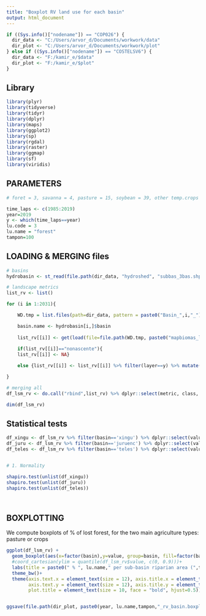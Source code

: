 ---
title: "Boxplot RV land use for each basin"
output: html_document
---

```{r }

if ((Sys.info()["nodename"]) == "COP026") {
  dir_data <- "C:/Users/arvor_d/Documents/workwork/data"
  dir_plot <- "C:/Users/arvor_d/Documents/workwork/plot"
} else if ((Sys.info()["nodename"]) == "COSTELSV6") {
  dir_data <- "F:/kamir_e/$data"
  dir_plot <- "F:/kamir_e/$plot"
}

```

## Library

```{r }

library(plyr)
library(tidyverse)
library(tidyr)
library(dplyr)
library(maps)
library(ggplot2)
library(sp)
library(rgdal)
library(raster)
library(ggmap)
library(sf)
library(viridis)

```

## PARAMETERS

```{r }

# foret = 3, savanna = 4, pasture = 15, soybean = 39, other temp.crops = 41, per.crops = 36

time_laps <- c(1985:2019)
year=2019
y <- which(time_laps==year)
lu.code = 3
lu.name = "forest"
tampon=100


```

## LOADING & MERGING files


```{r }

# basins
hydrobasin <- st_read(file.path(dir_data, "hydroshed", "subbas_3bas.shp"))

# landscape metrics
list_rv <- list()

for (i in 1:2031){

    WD.tmp = list.files(path=dir_data, pattern = paste0("Basin_",i,"_"), full.names = TRUE)

    basin.name <- hydrobasin[i,]$basin
    
    list_rv[[i]] <- get(load(file=file.path(WD.tmp, paste0("mapbiomas_lsm_buf",tampon, "_",i,".RData")))) 
    
    if(list_rv[[i]]=="nonascente"){
    list_rv[[i]] <- NA}

    else {list_rv[[i]] <- list_rv[[i]] %>% filter(layer==y) %>% mutate(basin=basin.name) }

}

# merging all
df_lsm_rv <- do.call("rbind",list_rv) %>% dplyr::select(metric, class, basin, ID, value) %>% filter(metric=='pland', class == lu.code) %>% drop_na()

dim(df_lsm_rv)

```

## Statistical tests

```{r }

df_xingu <- df_lsm_rv %>% filter(basin=='xingu') %>% dplyr::select(value)
df_juru <- df_lsm_rv %>% filter(basin=='juruenc') %>% dplyr::select(value)
df_teles <- df_lsm_rv %>% filter(basin=='teles') %>% dplyr::select(value)


# 1. Normality

shapiro.test(unlist(df_xingu))
shapiro.test(unlist(df_juru))
shapiro.test(unlist(df_teles))




```

## BOXPLOTTING

We compute boxplots of % of lost forest, for the two main agriculture types: pasture or crops

```{r }


ggplot(df_lsm_rv) + 
  geom_boxplot(aes(x=factor(basin),y=value, group=basin, fill=factor(basin)), show.legend = FALSE, alpha=0.2) +
  #coord_cartesian(ylim = quantile(df_lsm_rv$value, c(0, 0.9)))+
  labs(title = paste0(" % ", lu.name," per sub-basin riparian area (",tampon,"m) in ", year), x="", y="")+ 
  theme_bw()+
  theme(axis.text.x = element_text(size = 12), axis.title.x = element_text(size = 10, vjust = 1.5, hjust=1),
        axis.text.y = element_text(size = 12), axis.title.y = element_text(size = 10, angle = 0, vjust=1.05),
        plot.title = element_text(size = 10, face = "bold", hjust=0.5))


ggsave(file.path(dir_plot, paste0(year, lu.name,tampon,"_rv_basin.boxplot.pdf")), dpi = 300)

```
